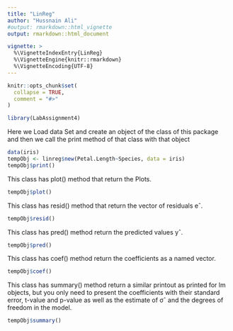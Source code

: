 ```yaml
---
title: "LinReg"
author: "Hussnain Ali"
#output: rmarkdown::html_vignette
output: rmarkdown::html_document

vignette: >
  %\VignetteIndexEntry{LinReg}
  %\VignetteEngine{knitr::rmarkdown}
  %\VignetteEncoding{UTF-8}
---
```


```r
knitr::opts_chunk$set(
  collapse = TRUE,
  comment = "#>"
)
```

```r
library(LabAssignment4)
```

Here we Load data Set and create an object of the class of this package and then we call the print method of that class with that object

```r
data(iris)
tempObj <- linreg$new(Petal.Length~Species, data = iris)
tempObj$print()
```

This class has plot() method that return the Plots.

```r
tempObj$plot()
```

This class has resid() method that return the vector of residuals eˆ.

```r
tempObj$resid()
```

This class has pred() method return the predicted values yˆ.

```r
tempObj$pred()
```

This class has coef() method return the coefficients as a named vector.

```r
tempObj$coef()
```

This class has summary() method return a similar printout as printed for lm objects, but you only need to present the coefficients with their standard error, t-value and p-value as well as the estimate of σˆ and the degrees of freedom in the model.

```r
tempObj$summary()
```
